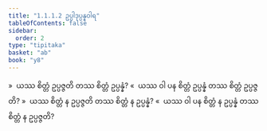 ```yaml
---
title: "1.1.1.2 ဥပ္ပါဒုပ္ပန္နဝါရ"
tableOfContents: false
sidebar:
  order: 2
type: "tipitaka"
basket: "ab"
book: "y8"
---
```



<DynamicBreadcrumb />

<Division number="2" book="y8" e="ch" v="34" p="289">

<Paragraph number="6" book="y8">
»  ယဿ စိတ္တံ ဥပ္ပဇ္ဇတိ တဿ စိတ္တံ ဥပ္ပန္နံ?
</Paragraph>

<Paragraph number="7" book="y8">
«  ယဿ ဝါ ပန စိတ္တံ ဥပ္ပန္နံ တဿ စိတ္တံ ဥပ္ပဇ္ဇတိ?
</Paragraph>

<Paragraph number="8" book="y8">
»  ယဿ စိတ္တံ န ဥပ္ပဇ္ဇတိ တဿ စိတ္တံ န ဥပ္ပန္နံ?
</Paragraph>

<Paragraph number="9" book="y8">
«  ယဿ ဝါ ပန စိတ္တံ န ဥပ္ပန္နံ တဿ စိတ္တံ န ဥပ္ပဇ္ဇတိ?
</Paragraph>
</Division>